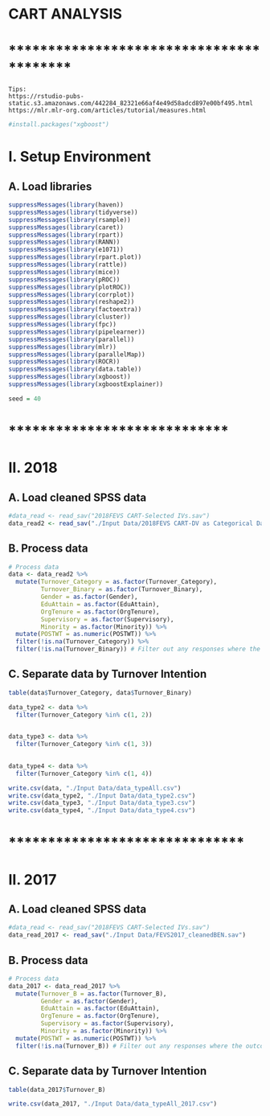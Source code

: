

# CART ANALYSIS

# ****************************************

```{}
Tips:
https://rstudio-pubs-static.s3.amazonaws.com/442284_82321e66af4e49d58adcd897e00bf495.html
https://mlr.mlr-org.com/articles/tutorial/measures.html
```


```r
#install.packages("xgboost")
```


# I. Setup Environment

## A. Load libraries

```r
suppressMessages(library(haven))
suppressMessages(library(tidyverse))
suppressMessages(library(rsample))
suppressMessages(library(caret))
suppressMessages(library(rpart))
suppressMessages(library(RANN))
suppressMessages(library(e1071))
suppressMessages(library(rpart.plot))
suppressMessages(library(rattle))
suppressMessages(library(mice))
suppressMessages(library(pROC))
suppressMessages(library(plotROC))
suppressMessages(library(corrplot))
suppressMessages(library(reshape2))
suppressMessages(library(factoextra))
suppressMessages(library(cluster))
suppressMessages(library(fpc))
suppressMessages(library(pipelearner))
suppressMessages(library(parallel))
suppressMessages(library(mlr))
suppressMessages(library(parallelMap))
suppressMessages(library(ROCR))
suppressMessages(library(data.table))
suppressMessages(library(xgboost))
suppressMessages(library(xgboostExplainer))
```

```r
seed = 40
```


















# ****************************

# II. 2018

## A. Load cleaned SPSS data

```r
#data_read <- read_sav("2018FEVS CART-Selected IVs.sav")
data_read2 <- read_sav("./Input Data/2018FEVS CART-DV as Categorical Data.sav")
```

## B. Process data

```r
# Process data
data <- data_read2 %>%
  mutate(Turnover_Category = as.factor(Turnover_Category),
         Turnover_Binary = as.factor(Turnover_Binary),
         Gender = as.factor(Gender),
         EduAttain = as.factor(EduAttain),
         OrgTenure = as.factor(OrgTenure),
         Supervisory = as.factor(Supervisory),
         Minority = as.factor(Minority)) %>%
  mutate(POSTWT = as.numeric(POSTWT)) %>%
  filter(!is.na(Turnover_Category)) %>%
  filter(!is.na(Turnover_Binary)) # Filter out any responses where the outcome is unknown
```


## C. Separate data by Turnover Intention

```r
table(data$Turnover_Category, data$Turnover_Binary)
```

```r
data_type2 <- data %>%
  filter(Turnover_Category %in% c(1, 2))
  

data_type3 <- data %>%
  filter(Turnover_Category %in% c(1, 3))
  

data_type4 <- data %>%
  filter(Turnover_Category %in% c(1, 4))
```



```r
write.csv(data, "./Input Data/data_typeAll.csv")
write.csv(data_type2, "./Input Data/data_type2.csv")
write.csv(data_type3, "./Input Data/data_type3.csv")
write.csv(data_type4, "./Input Data/data_type4.csv")
```
























# ******************************

# II. 2017

## A. Load cleaned SPSS data

```r
#data_read <- read_sav("2018FEVS CART-Selected IVs.sav")
data_read_2017 <- read_sav("./Input Data/FEVS2017_cleanedBEN.sav")
```



## B. Process data

```r
# Process data
data_2017 <- data_read_2017 %>%
  mutate(Turnover_B = as.factor(Turnover_B),
         Gender = as.factor(Gender),
         EduAttain = as.factor(EduAttain),
         OrgTenure = as.factor(OrgTenure),
         Supervisory = as.factor(Supervisory),
         Minority = as.factor(Minority)) %>%
  mutate(POSTWT = as.numeric(POSTWT)) %>%
  filter(!is.na(Turnover_B)) # Filter out any responses where the outcome is unknown
```


## C. Separate data by Turnover Intention

```r
table(data_2017$Turnover_B)
```

```r
write.csv(data_2017, "./Input Data/data_typeAll_2017.csv")
```










































 